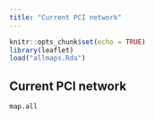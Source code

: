 ```yaml
---
title: "Current PCI network"
---
```


```r
knitr::opts_chunk$set(echo = TRUE)
library(leaflet)
load("allmaps.Rda")
```


## Current PCI network


```r
map.all
```



